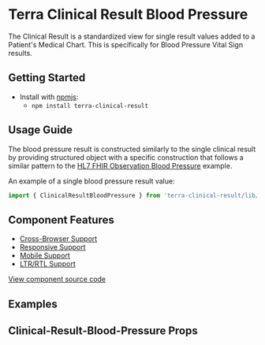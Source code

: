 



<Badge />

# Terra Clinical Result Blood Pressure

The Clinical Result is a standardized view for single result values added to a Patient's Medical Chart. This is specifically for Blood Pressure Vital Sign results.

## Getting Started

- Install with [npmjs](https://www.npmjs.com):
  - `npm install terra-clinical-result`

<!-- AUTO-GENERATED-CONTENT:START Peer Dependencies -->
<!-- AUTO-GENERATED-CONTENT:END -->

## Usage Guide

The blood pressure result is constructed similarly to the single clinical result by providing structured object with a specific construction that follows a similar pattern to the [HL7 FHIR Observation Blood Pressure](https://www.hl7.org/fhir/observation-example-bloodpressure.html) example.

An example of a single blood pressure result value:
```jsx
import { ClinicalResultBloodPressure } from 'terra-clinical-result/lib/index';
```

## Component Features

* [Cross-Browser Support](https://engineering.cerner.com/terra-ui/contributing/terra-ui/component-standards#cross-browser-support)
* [Responsive Support](https://engineering.cerner.com/terra-ui/contributing/terra-ui/component-standards#responsive-support)
* [Mobile Support](https://engineering.cerner.com/terra-ui/contributing/terra-ui/component-standards#mobile-support)
* [LTR/RTL Support](https://engineering.cerner.com/terra-ui/contributing/terra-ui/component-standards#ltr--rtl-support)

[View component source code](https://github.com/cerner/terra-clinical/tree/master/packages/terra-clinical-result)

## Examples
<DefaultResult title="Default Blood Pressure Clinical Result" />
<DecoratedResult title="Modifiied Blood Pressure Clinical Result with Comments" />
<UnverifiedResult title="Unverified Blood Pressure Clinical Result with Hide Unit of Measure" />
<ExtraDisplaysResult title="Clinical Blood Pressure Result with additional displays" />
<InterpretationResults title="Blood Pressure Clinical Results with Intrepretation" />
<SizeChangeResult title="Changing the Blood Pressure Clinical Result Size" />
<TruncatedResult title="Truncated Blood Pressure Clinical Result" />
<KnownNoData title="Display for 'Known No Result'" description="Use the 'hasResultNoData' prop to show the 'No Data' display for the Blood Pressure Clinical Result:" />
<PartialNoData title="Display for a Partial 'No Result'" description="Use the 'resultNoData' property name to show the 'No Data' display for either the Systolic or Diastolic result:" />
<KnownErrorAndPartialError title="Displays for a full 'Known Error' and for partial missing results" description="Use the 'hasResultError' prop to show the 'Error' display for the full Blood Pressure result. Or if there is a missing Systolic or Diastolic result, that portion will show the error display:" />
<StatusEnteredInError title="Uncharted Result as 'Entered In Error'" description="Display for when the result status has been set to 'entered-in-error'" />

## Clinical-Result-Blood-Pressure Props
<ClinicalResultBloodPressureProps />
